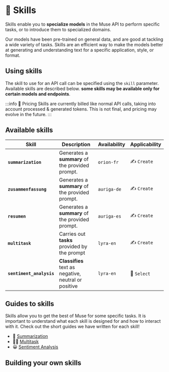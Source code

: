 
# 🤹 Skills

Skills enable you to **specialize models** in the Muse API to perform specific tasks, or to introduce them to
specialized domains.

Our models have been pre-trained on general data, and are good at tackling a wide variety of tasks. Skills are an
efficient way to make the models better at generating and understanding text for a specific application, style, or
format.

## Using skills

The skill to use for an API call can be specified using the `skill` parameter. Available skills are described below.
**some skills may be available only for certain models and endpoints**.

:::info 💸️ Pricing
Skills are currently billed like normal API calls, taking into account processed & generated tokens.
This is not final, and pricing may evolve in the future.
:::

## Available skills

| Skill                    | Description                                          | Availability | Applicability |
| ------------------------ | ---------------------------------------------------- | ------------ | ------------- |
| **`summarization`**      | Generates a **summary** of the provided prompt.      | `orion-fr`   | ✍️ `Create`   |
| **`zusammenfassung`**    | Generates a **summary** of the provided prompt.      | `auriga-de`  | ✍️ `Create`   |
| **`resumen`**            | Generates a **summary** of the provided prompt.      | `auriga-es`  | ✍️ `Create`   |
| **`multitask`**          | Carries out **tasks** provided by the prompt         | `lyra-en`    | ✍️ `Create`   |
| **`sentiment_analysis`** | **Classifies** text as negative, neutral or positive | `lyra-en`    | 🔘 `Select`   |

## Guides to skills

Skills allow you to get the best of Muse for some specific tasks. It is important to understand what each skill is
designed for and how to interact with it. Check out the short guides we have written for each skill!

-   📝 [Summarization](/home/skills/summarization)
-   🧑‍🏫 [Multitask](/home/skills/multitask)
-   😀 [Sentiment Analysis](/home/skills/sentiment-analysis)

## Building your own skills

<Soon />
